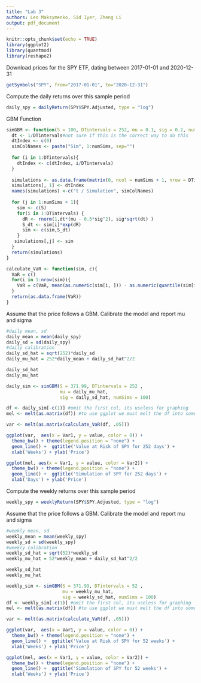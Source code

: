 ---
title: "Lab 3"
authors: Leo Maksymenko, Sid Iyer, Zheng Li
output: pdf_document
---

```{r setup, include=FALSE, message=FALSE}
knitr::opts_chunk$set(echo = TRUE)
library(ggplot2)
library(quantmod)
library(reshape2)
```

Download prices for the SPY ETF, dating between 2017-01-01 and 2020-12-31

```{r, results = 'hide', message=FALSE, warning=FALSE}

getSymbols("SPY", from="2017-01-01", to="2020-12-31")
```

Compute the daily returns over this sample period

```{r}
daily_spy = dailyReturn(SPY$SPY.Adjusted, type = "log")
```


GBM Function
```{r}

simGBM <- function(S = 100, DTintervals = 252, mu = 0.1, sig = 0.2, numSims = 1){
  dt <- 1/DTintervals#not sure if this is the correct way to do this
  dtIndex <- c(0)
  simColNames <- paste("Sim", 1:numSims, sep="")
  
  for (i in 1:DTintervals){
    dtIndex <- c(dtIndex, i/DTintervals)
  }
  
  simulations <- as.data.frame(matrix(0, ncol = numSims + 1, nrow = DTintervals + 1))
  simulations[, 1] <- dtIndex
  names(simulations) <-c("t / Simulation", simColNames) 
  
  for (j in 1:numSims + 1){
    sim <- c(S)
    for(i in 1:DTintervals) {
      dR <- rnorm(1,dt*(mu - 0.5*sig^2), sig*sqrt(dt) )
      S_dt <- sim[i]*exp(dR)
      sim <- c(sim,S_dt) 
    }
   simulations[,j] <- sim
  }
  return(simulations)
}

calculate_VaR <- function(sim, c){
  VaR = c()
  for(i in 1:nrow(sim)){
    VaR = c(VaR, mean(as.numeric(sim[i, ])) - as.numeric(quantile(sim[i, ], .05)))
  }
  return(as.data.frame(VaR))
}


```

Assume that the price follows a GBM. Calibrate the model and report mu and sigma

```{r}
#daily mean, sd
daily_mean = mean(daily_spy)
daily_sd = sd(daily_spy)
#daily calibration
daily_sd_hat = sqrt(252)*daily_sd
daily_mu_hat = 252*daily_mean + daily_sd_hat^2/2

daily_sd_hat
daily_mu_hat

daily_sim <- simGBM(S = 371.99, DTintervals = 252 , 
                    mu = daily_mu_hat, 
                    sig = daily_sd_hat, numSims = 100)

df <- daily_sim[-c(1)] #omit the first col, its useless for graphing
mel <- melt(as.matrix(df)) #to use ggplot we must melt the df into something we can graph 

var <- melt(as.matrix(calculate_VaR(df, .05)))

ggplot(var,  aes(x = Var1, y = value, color = 0)) +
  theme_bw() + theme(legend.position = "none") +
  geom_line() +  ggtitle('Value at Risk of SPY for 252 days') +
  xlab('Weeks') + ylab('Price')

ggplot(mel, aes(x = Var1, y = value, color = Var2)) +
  theme_bw() + theme(legend.position = "none") +
  geom_line() +  ggtitle('Simulation of SPY for 252 days') +
  xlab('Days') + ylab('Price')


```

Compute the weekly returns over this sample period

```{r}
weekly_spy = weeklyReturn(SPY$SPY.Adjusted, type = "log")
```

Assume that the price follows a GBM. Calibrate the model and report mu and sigma

```{r}
#weekly mean, sd
weekly_mean = mean(weekly_spy)
weekly_sd = sd(weekly_spy)
#weekly calibration
weekly_sd_hat = sqrt(52)*weekly_sd
weekly_mu_hat = 52*weekly_mean + daily_sd_hat^2/2

weekly_sd_hat
weekly_mu_hat

weekly_sim <- simGBM(S = 371.99, DTintervals = 52 , 
                     mu = weekly_mu_hat, 
                     sig = weekly_sd_hat, numSims = 100)
df <- weekly_sim[-c(1)] #omit the first col, its useless for graphing
mel <- melt(as.matrix(df)) #to use ggplot we must melt the df into something we can graph 

var <- melt(as.matrix(calculate_VaR(df, .05)))

ggplot(var,  aes(x = Var1, y = value, color = 0)) +
  theme_bw() + theme(legend.position = "none") +
  geom_line() +  ggtitle('Value at Risk of SPY for 52 weeks') +
  xlab('Weeks') + ylab('Price')

ggplot(mel, aes(x = Var1, y = value, color = Var2)) +
  theme_bw() + theme(legend.position = "none") +
  geom_line() +  ggtitle('Simulation of SPY for 52 weeks') +
  xlab('Weeks') + ylab('Price')

```


